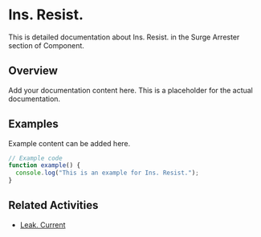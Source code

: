 # Ins. Resist.

This is detailed documentation about Ins. Resist. in the Surge Arrester section of Component.

## Overview

Add your documentation content here. This is a placeholder for the actual documentation.

## Examples

Example content can be added here.

```typescript
// Example code
function example() {
  console.log("This is an example for Ins. Resist.");
}
```

## Related Activities

- [Leak. Current](/docs/component/surge-arrester/leak-current)
